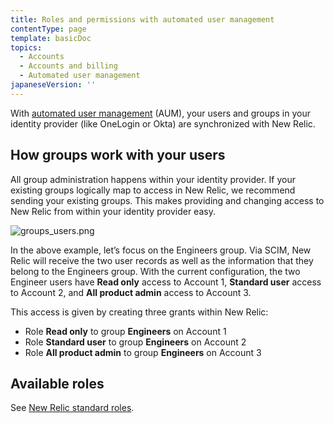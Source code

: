 ```yaml
---
title: Roles and permissions with automated user management
contentType: page
template: basicDoc
topics:
  - Accounts
  - Accounts and billing
  - Automated user management
japaneseVersion: ''
---
```


With [automated user management](/docs/accounts/accounts/automated-user-management/automated-user-provisioning-single-sign) (AUM), your users and groups in your identity provider (like OneLogin or Okta) are synchronized with New Relic.

## How groups work with your users

All group administration happens within your identity provider. If your existing groups logically map to access in New Relic, we recommend sending your existing groups. This makes providing and changing access to New Relic from within your identity provider easy.

![groups_users.png](./images/groups_users.png "groups_users.png")

In the above example, let’s focus on the Engineers group. Via SCIM, New Relic will receive the two user records as well as the information that they belong to the Engineers group. With the current configuration, the two Engineer users have **Read only** access to Account 1, **Standard user** access to Account 2, and **All product admin** access to Account 3.

This access is given by creating three grants within New Relic:

* Role **Read only** to group **Engineers** on Account 1
* Role **Standard user** to group **Engineers** on Account 2
* Role **All product admin** to group **Engineers** on Account 3

## Available roles

See [New Relic standard roles](/docs/accounts/accounts-billing/new-relic-one-user-management/new-relic-one-user-model#standard-roles).
